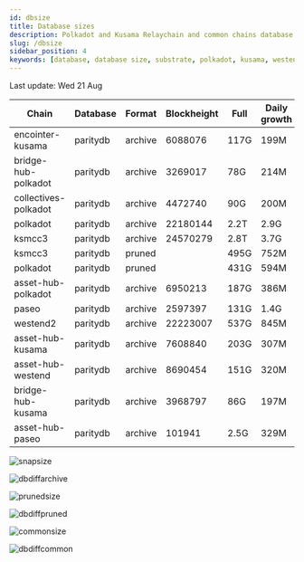 ```yaml
---
id: dbsize
title: Database sizes
description: Polkadot and Kusama Relaychain and common chains database sizes
slug: /dbsize
sidebar_position: 4
keywords: [database, database size, substrate, polkadot, kusama, westend]
---
```



Last update: Wed 21 Aug

| Chain    | Database   | Format | Blockheight | Full         | Daily growth |
| ------------------------| ----------- | -------- | ------- | ---------- | ----- | 
| encointer-kusama | paritydb | archive | 6088076 | 117G | 199M |
| bridge-hub-polkadot | paritydb | archive | 3269017 | 78G | 214M |
| collectives-polkadot | paritydb | archive | 4472740 | 90G | 200M |
| polkadot | paritydb | archive | 22180144 | 2.2T | 2.9G |
| ksmcc3 | paritydb | archive | 24570279 | 2.8T | 3.7G |
| ksmcc3 | paritydb | pruned |  | 495G | 752M |
| polkadot | paritydb | pruned |  | 431G | 594M |
| asset-hub-polkadot | paritydb | archive | 6950213 | 187G | 386M |
| paseo | paritydb | archive | 2597397 | 131G | 1.4G |
| westend2 | paritydb | archive | 22223007 | 537G | 845M |
| asset-hub-kusama | paritydb | archive | 7608840 | 203G | 307M |
| asset-hub-westend | paritydb | archive | 8690454 | 151G | 320M |
| bridge-hub-kusama | paritydb | archive | 3968797 | 86G | 197M |
| asset-hub-paseo | paritydb | archive | 101941 | 2.5G | 329M |

![snapsize](/img/archivesize.png)

![dbdiffarchive](/img/dbdiffrelay.png)

![prunedsize](/img/prunedsize.png)

![dbdiffpruned](/img/dbdiffpruned.png)

![commonsize](/img/commonsize.png)

![dbdiffcommon](/img/dbdiffcommon.png)
